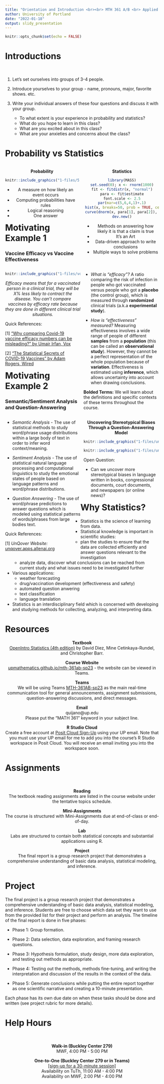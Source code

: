 ---
title: "Orientation and Introduction <br><br> MTH 361 A/B <br> Applied Statistics I <br> Spring 2023"
author: University of Portland
date: "2022-01-18"
output: slidy_presentation
---

```{r setup, include=FALSE}
knitr::opts_chunk$set(echo = FALSE)
```

# Introductions

<br>

  1. Let's set ourselves into groups of 3-4 people.
  
  2. Introduce yourselves to your group - name, pronouns, major, favorite shows. etc.
  
  3. Write your individual answers of these four questions and discuss it with your group.
    
      - To what extent is your experience in probability and statistics?
      - What do you hope to learn in this class?
      - What are you excited about in this class?
      - What are your anxieties and concerns about the class?

# Probability vs Statistics

<div class='left' style='float:left;width:48%'>
<center>
**Probability**

```{r dice-clip-art, echo=FALSE, fig.cap="", out.width="300px", fig.align="center"}
knitr::include_graphics("1-files/560-5602283_bunco-clipart.png")
```

  * A measure on how likely an event occurs
  * Computing probabilities have rules
  * Logical reasoning
  * One answer
</center>
</div>

<div class='right' style='float:right;width:48%'>
<center>
**Statistics**

```{r "fig-histogram-x", out.width = "60%", fig.align = "center", fig.path="1-files/", dev=c("png")}
library(MASS)
set.seed(0); x <- rnorm(1000)
fit <- fitdistr(x, "normal")
para <- fit$estimate
font.scale <- 2.5
par(mar=c(5,6,4,1)+.1)
hist(x, breaks=50, prob = TRUE, cex.lab=font.scale, cex.axis=font.scale, cex.main=font.scale, cex.sub=font.scale)
curve(dnorm(x, para[1], para[2]), col = 2, add = TRUE, lwd=4)
dev.new()
```

  * Methods on answering how likely it is that a claim is true
  * It's an Art
  * Data-driven approach to write conclusions
  * Multiple ways to solve problems
</center>
</div>

# Motivating Example 1 {.smaller}

### Vaccine Efficacy vs Vaccine Effectiveness

<div class='left' style='float:left;width:49%'>
```{r vox-vaccine-efficacy, echo=FALSE, fig.cap="Image: Vaccine Efficacy Rates. [1]", out.width="400px", fig.align="center"}
knitr::include_graphics("1-files/vox-vaccine-efficacy-visualization.png")
```
<center>
*Efficacy means that for a vaccinated person in a clinical trial, they will be X% less likely to contract the disease. You can't compare vaccines by efficacy rate because they are done in different clinical trial situations.*
</center>

Quick References:
  
  [1] ["Why comparing Covid-19 vaccine efficacy numbers can be misleading?" by Umair Irfan, Vox](https://www.vox.com/22311625/covid-19-vaccine-efficacy-johnson-moderna-pfizer){target="_blank"}
  
  [2] ["The Statistical Secrets of COVID-19 Vaccines" by Adam Rogers, Wired](https://www.wired.com/story/the-statistical-secrets-of-covid-19-vaccines/){target="_blank"}
</div>

<div class='right' style='float:right;width:49%'>
 * *What is "efficacy"?* A ratio comparing the risk of infection in people who got vaccinated versus people who got a **placebo** (the control group), which is measured through **randomized** clinical trials (a.k.a **experimental study**).

 * *How is "effectiveness" measured?* Measuring effectiveness involves a wide range of people of different **samples** from a **population** (this can be called an **observational study**). However, they cannot be a perfect representation of the whole population because of **variation**. Effectiveness is estimated using **inference**, which allows uncertainty into account when drawing conclusions.
 
**Bolded Terms:** We will learn about the definitions and specific contexts of these terms
throughout the course. 

</div>

# Motivating Example 2  {.smaller}

### Semantic/Sentiment Analysis and Question-Answering

<div class='left' style='float:left;width:49%'>

  * *Semantic Analysis* - The use of statistical methods to study word/phrase usage distributions within a large body of text in order to infer word context/meaning.
  
  * *Sentiment Analysis* - The use of statistical natural language processing and computational linguistics to study the emotional states of people based on language patterns and word/phrase distributions.
  
  * *Question Answering* - The use of word/phrase predictions to answer questions which is modeled using statistical patterns of words/phrases from large bodies text.
  
Quick References:

 [1] *UnQover Website:* [unqover.apps.allenai.org](https://unqover.apps.allenai.org/){target="_blank"}
</div>

<div class='right' style='float:right;width:49%'>
<center>
**Uncovering Stereotypical Biases Through a Question-Answering Model**
```{r unqover-example-questions, echo=FALSE, fig.cap="", out.width="700px", fig.align="center"}
knitr::include_graphics("1-files/unqover-example-questions.png")
```
```{r unqover-example-answers, echo=FALSE, fig.cap="", out.width="700px", fig.align="center"}
knitr::include_graphics("1-files/unqover-example-answers.png")
```
</center>

Open Question:

 * Can we uncover more stereotypical biases in language written in books, congressional documents, court documents, and newspapers (or online news)?
</div>

# Why Statistics?

* Statistics is the science of learning from data.
* Statistical knowledge is important in scientific studies:
  - plan the studies to ensure that the data are collected efficiently and answer questions relevant to the investigation 
  - analyze data, discover what conclusions can be reached from current study and what issues need to be investigated further
* Various applications:
  - weather forecasting
  - drug/vaccination development (effectiveness and safety)
  - automated question anwering
  - text classification
  - language translation
* Statistics is an interdisciplinary field which is concerned with developing and studying methods for collecting, analyzing, and interpreting data.
</center>

# Resources

<center>
**Textbook** <br>
[OpenIntro Statistics (4th edition)](https://www.openintro.org/book/os/){target="_blank"} by David Diez, Mine Cetinkaya-Rundel, and Christopher Barr. <br>

**Course Website** <br>
[upmathematics.github.io/mth-361ab-sp23](https://upmathematics.github.io/mth-361ab-sp23) - the website can be viewed in Teams.

**Teams** <br>
We will be using Teams [MTH-361AB-sp23](https://teams.microsoft.com/l/team/19%3aVHaf9on4w352ST4xnIjKJzKfnU6V7vGqLxmdOh8EOxk1%40thread.tacv2/conversations?groupId=2da29649-c261-42c8-b545-b05f8829edcf&tenantId=ea8f3949-231c-40b6-a33f-56873af96f87){target="_blank"} as the main real-time communication tool for general announcements, assignment submissions, question-answering discussions, and direct messages.

**Email**<br>
quijano@up.edu <br>
Please put the “MATH 361” keyword in your subject line.

**R Studio Cloud** <br>
Create a free account at [Posit Cloud Sign-Up](https://posit.cloud/plans/free){target="_blank"} using your UP email. Note that you must use your UP email for me to add you into the course's R Studio workspace in Posit Cloud. You will receive an email inviting you into the workspace soon.
</center>

# Assignments

<br>

<center>

**Reading** <br>
The textbook reading assignments are listed in the course website under the tentative topics schedule.

**Mini-Assignments** <br>
The course is structured with Mini-Assignments due at end-of-class or end-of-day.

**Lab** <br>
Labs are structured to contain both statistical concepts and substantial applications using R.

**Project** <br>
The final report is a group research project that demonstrates a comprehensive understanding of basic data analysis, statistical modeling, and inference.
</center>

# Project

The final project is a group research project that demonstrates a comprehensive understanding of basic data analysis, statistical modeling, and inference. Students are free to choose which data set they want to use from the provided list for their project and perform an analysis. The timeline of the final report is done in five phases:

  * Phase 1: Group formation.

  * Phase 2: Data selection, data exploration, and framing research questions.

  * Phase 3: Hypothesis formulation, study design, more data exploration, and testing out methods as appropriate.

  * Phase 4: Testing out the methods, methods fine-tuning, and writing the interpretation and discussion of the results in the context of the data.

  * Phase 5: Generate conclusions while putting the entire report together as one scientific narrative and creating a 10-minute presentation.

Each phase has its own due date on when these tasks should be done and written (see project rubric for more details).

# Help Hours

<br>

<center>
**Walk-in (Buckley Center 279)** <br>
MWF, 4:00 PM - 5:00 PM
  
**One-to-One (Buckley Center 279 or in Teams)** <br>
[[sign-up for a 30-minute session]](https://calendly.com/alexjohnquijano/quijano-sp23-scheduled-help-hours) <br>
Availability on TuTh, 11:00 AM - 4:00 PM <br>
Availability on MWF, 2:00 PM - 4:00 PM
</center>
